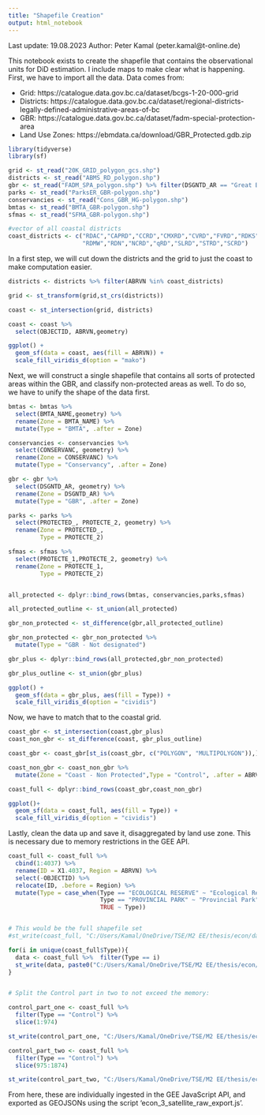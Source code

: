 ---
title: "Shapefile Creation"
output: html_notebook
---

Last update: 19.08.2023
Author: Peter Kamal (peter.kamal@t-online.de)

This notebook exists to create the shapefile that contains the observational units for DiD estimation. I include maps to make clear what is happening. First, we have to import all the data. Data comes from:

* Grid: https://catalogue.data.gov.bc.ca/dataset/bcgs-1-20-000-grid 
* Districts: https://catalogue.data.gov.bc.ca/dataset/regional-districts-legally-defined-administrative-areas-of-bc 
* GBR: https://catalogue.data.gov.bc.ca/dataset/fadm-special-protection-area 
* Land Use Zones: https://ebmdata.ca/download/GBR_Protected.gdb.zip 

```{r echo=TRUE, message=FALSE, warning=FALSE}
library(tidyverse)
library(sf)

grid <- st_read("20K_GRID_polygon_gcs.shp")
districts <- st_read("ABMS_RD_polygon.shp")
gbr <- st_read("FADM_SPA_polygon.shp") %>% filter(DSGNTD_AR == "Great Bear Rainforest")
parks <- st_read("ParksER_GBR-polygon.shp")
conservancies <- st_read("Cons_GBR_HG-polygon.shp")
bmtas <- st_read("BMTA_GBR-polygon.shp")
sfmas <- st_read("SFMA_GBR-polygon.shp")

#vector of all coastal districts
coast_districts <- c("RDAC","CAPRD","CCRD","CMXRD","CVRD","FVRD","RDKS","MVRD",
                     "RDMW","RDN","NCRD","qRD","SLRD","STRD","SCRD")
```


In a first step, we will cut down the districts and the grid to just the coast to make computation easier.

```{r message=FALSE, warning=FALSE}
districts <- districts %>% filter(ABRVN %in% coast_districts)

grid <- st_transform(grid,st_crs(districts))

coast <- st_intersection(grid, districts)

coast <- coast %>% 
  select(OBJECTID, ABRVN,geometry)

ggplot() +
  geom_sf(data = coast, aes(fill = ABRVN)) +
  scale_fill_viridis_d(option = "mako")

```

Next, we will construct a single shapefile that contains all sorts of protected areas within the GBR, and classify non-protected areas as well. To do so, we have to unify the shape of the data first.

```{r message=FALSE, warning=FALSE}
bmtas <- bmtas %>% 
  select(BMTA_NAME,geometry) %>% 
  rename(Zone = BMTA_NAME) %>% 
  mutate(Type = "BMTA", .after = Zone)

conservancies <- conservancies %>% 
  select(CONSERVANC, geometry) %>% 
  rename(Zone = CONSERVANC) %>% 
  mutate(Type = "Conservancy", .after = Zone)

gbr <- gbr %>% 
  select(DSGNTD_AR, geometry) %>% 
  rename(Zone = DSGNTD_AR) %>% 
  mutate(Type = "GBR", .after = Zone)

parks <- parks %>% 
  select(PROTECTED_, PROTECTE_2, geometry) %>% 
  rename(Zone = PROTECTED_,
         Type = PROTECTE_2)

sfmas <- sfmas %>% 
  select(PROTECTE_1,PROTECTE_2, geometry) %>% 
  rename(Zone = PROTECTE_1,
         Type = PROTECTE_2)


all_protected <- dplyr::bind_rows(bmtas, conservancies,parks,sfmas)

all_protected_outline <- st_union(all_protected)

gbr_non_protected <- st_difference(gbr,all_protected_outline)

gbr_non_protected <- gbr_non_protected %>% 
  mutate(Type = "GBR - Not designated")

gbr_plus <- dplyr::bind_rows(all_protected,gbr_non_protected)

gbr_plus_outline <- st_union(gbr_plus)

ggplot() +
  geom_sf(data = gbr_plus, aes(fill = Type)) +
  scale_fill_viridis_d(option = "cividis")
```

Now, we have to match that to the coastal grid.


```{r message=FALSE, warning=FALSE}
coast_gbr <- st_intersection(coast,gbr_plus)
coast_non_gbr <- st_difference(coast, gbr_plus_outline)

coast_gbr <- coast_gbr[st_is(coast_gbr, c("POLYGON", "MULTIPOLYGON")),]

coast_non_gbr <- coast_non_gbr %>% 
  mutate(Zone = "Coast - Non Protected",Type = "Control", .after = ABRVN)

coast_full <- dplyr::bind_rows(coast_gbr,coast_non_gbr)

ggplot()+
  geom_sf(data = coast_full, aes(fill = Type)) +
  scale_fill_viridis_d(option = "cividis")
```


Lastly, clean the data up and save it, disaggregated by land use zone. This is necessary due to memory restrictions in the GEE API.

```{r}
coast_full <- coast_full %>% 
  cbind(1:4037) %>% 
  rename(ID = X1.4037, Region = ABRVN) %>% 
  select(-OBJECTID) %>% 
  relocate(ID, .before = Region) %>% 
  mutate(Type = case_when(Type == "ECOLOGICAL RESERVE" ~ "Ecological Reserve",
                          Type == "PROVINCIAL PARK" ~ "Provincial Park",
                          TRUE ~ Type)) 


# This would be the full shapefile set
#st_write(coast_full, "C:/Users/Kamal/OneDrive/TSE/M2 EE/thesis/econ/data/coast_land_use_zones.shp")

for(i in unique(coast_full$Type)){
  data <- coast_full %>%  filter(Type == i)
  st_write(data, paste0("C:/Users/Kamal/OneDrive/TSE/M2 EE/thesis/econ/data/satellite_input/v2/",i, ".shp"))
}


# Split the Control part in two to not exceed the memory:

control_part_one <- coast_full %>% 
  filter(Type == "Control") %>% 
  slice(1:974)

st_write(control_part_one, "C:/Users/Kamal/OneDrive/TSE/M2 EE/thesis/econ/data/satellite_input/v2/control_part_one.shp")

control_part_two <- coast_full %>% 
  filter(Type == "Control") %>% 
  slice(975:1874)

st_write(control_part_two, "C:/Users/Kamal/OneDrive/TSE/M2 EE/thesis/econ/data/satellite_input/v2/control_part_two.shp")

```


From here, these are individually ingested in the GEE JavaScript API, and exported as GEOJSONs using the script 'econ_3_satellite_raw_export.js'.

